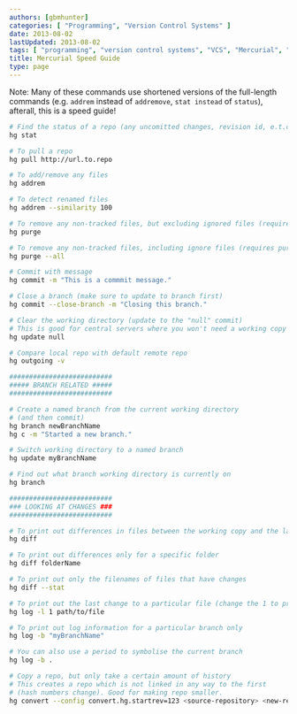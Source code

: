 ```yaml
---
authors: [gbmhunter]
categories: [ "Programming", "Version Control Systems" ]
date: 2013-08-02
lastUpdated: 2013-08-02
tags: [ "programming", "version control systems", "VCS", "Mercurial", "speed guide", "how to", "cheat sheet" ]
title: Mercurial Speed Guide
type: page
---
```


Note: Many of these commands use shortened versions of the full-length commands (e.g. `addrem` instead of `addremove`, `stat instead` of `status`), afterall, this is a speed guide!

```sh
# Find the status of a repo (any uncomitted changes, revision id, e.t.c)
hg stat

# To pull a repo
hg pull http://url.to.repo

# To add/remove any files
hg addrem

# To detect renamed files
hg addrem --similarity 100

# To remove any non-tracked files, but excluding ignored files (require purge extension to be enabled)
hg purge

# To remove any non-tracked files, including ignore files (requires purge extension to be enabled)
hg purge --all

# Commit with message
hg commit -m "This is a commmit message."

# Close a branch (make sure to update to branch first)
hg commit --close-branch -m "Closing this branch."

# Clear the working directory (update to the "null" commit)
# This is good for central servers where you won't need a working copy on)
hg update null

# Compare local repo with default remote repo
hg outgoing -v

##########################
##### BRANCH RELATED #####
##########################

# Create a named branch from the current working directory
# (and then commit)
hg branch newBranchName
hg c -m "Started a new branch."

# Switch working directory to a named branch
hg update myBranchName

# Find out what branch working directory is currently on
hg branch

##########################
### LOOKING AT CHANGES ###
##########################

# To print out differences in files between the working copy and the last commit
hg diff

# To print out differences only for a specific folder
hg diff folderName

# To print out only the filenames of files that have changes
hg diff --stat

# To print out the last change to a particular file (change the 1 to print out more changes)
hg log -l 1 path/to/file

# To print out log information for a particular branch only
hg log -b "myBranchName"

# You can also use a period to symbolise the current branch
hg log -b .

# Copy a repo, but only take a certain amount of history
# This creates a repo which is not linked in any way to the first
# (hash numbers change). Good for making repo smaller.
hg convert --config convert.hg.startrev=123 <source-repository> <new-repository-name>
```